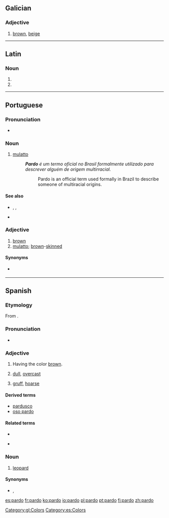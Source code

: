 ==Galician==

===Adjective===
{{gl-adj|f=parda}}

# [[brown]], [[beige]]

[[Category:gl:Colors]]

----

==Latin==

===Noun===
{{la-noun-form|pardō}}

# {{inflection of|pardus|pardus|dat|s|lang=la}}
# {{inflection of|pardus|pardus|abl|s|lang=la}}

----

==Portuguese==

===Pronunciation===
* {{IPA|/ˈpaʁdu/|lang=pt}}

===Noun===
{{pt-noun|m|s|f=parda}}

# [[mulatto]]
#: '''''Pardo''' é um termo oficial no Brasil formalmente utilizado para descrever alguém de origem multirracial.''
#:: Pardo is an official term used formally in Brazil to describe someone of multiracial origins.

====See also====
* {{l|pt|amarelo}}, {{l|pt|branco}}, {{l|pt|negro}}
* {{l|pt|mulato}}

===Adjective===
{{pt-adj|pard|o|comp=no}}

# [[brown]]
# [[mulatto]]; [[brown]]-[[skinned]] {{gloss|but not black}}

====Synonyms====
* {{sense|brown}} {{l|pt|marrom}}

----

==Spanish==

===Etymology===
From {{etyl|la|es}} {{term|pardus|lang=la}}.

===Pronunciation===
* {{IPA|/ˈpaɾðo̞/|lang=es}}

===Adjective===
{{es-adj|m|f=parda}}

# Having the color [[brown]].
# {{qualifier|of weather}} [[dull]], [[overcast]]
# {{qualifier|of a voice}} [[gruff]], [[hoarse]]

====Derived terms====
* [[pardusco]]
* [[oso pardo]] {{m}}

====Related terms====
* {{l|es|pardal}}
* {{l|es|leopardo}} {{m}}

===Noun===
{{es-noun|m}}

# {{poetic|literary|lang=es}} [[leopard]]

====Synonyms====
* {{l|es|leopardo}} {{m}}, {{l|es|pantera}} {{f}}

[[Category:es:Colors]]

[[es:pardo]]
[[fr:pardo]]
[[ko:pardo]]
[[io:pardo]]
[[pl:pardo]]
[[pt:pardo]]
[[fi:pardo]]
[[zh:pardo]]